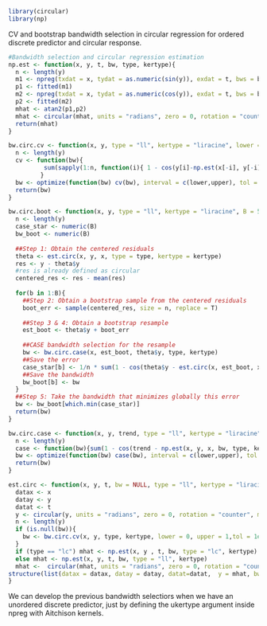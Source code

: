 
```{r, warning=F, message=F}
library(circular)
library(np)
```

CV and bootstrap bandwidth selection in circular regression for ordered discrete predictor and circular response.

```{r, warning=F}


#Bandwidth selection and circular regression estimation 
np.est <- function(x, y, t, bw, type, kertype){
  n <- length(y)
  m1 <- npreg(txdat = x, tydat = as.numeric(sin(y)), exdat = t, bws = bw, regtype = type, okertype = kertype)
  p1 <- fitted(m1)
  m2 <- npreg(txdat = x, tydat = as.numeric(cos(y)), exdat = t, bws = bw, regtype = type, okertype = kertype)
  p2 <- fitted(m2)
  mhat <- atan2(p1,p2)
  mhat <- circular(mhat, units = "radians", zero = 0, rotation = "counter", modulo = "2pi")
  return(mhat)
}

bw.circ.cv <- function(x, y, type = "ll", kertype = "liracine", lower = 0,upper = 1,tol = 1e-2){
  n <- length(y)
  cv <- function(bw){
          sum(sapply(1:n, function(i){ 1 - cos(y[i]-np.est(x[-i], y[-i], x[i], bw, type, kertype))}))
         }
  bw <- optimize(function(bw) cv(bw), interval = c(lower,upper), tol = tol)$minimum
  return(bw)
}

bw.circ.boot <- function(x, y, type = "ll", kertype = "liracine", B = 500){
  n <- length(y)
  case_star <- numeric(B)
  bw_boot <- numeric(B)
  
  ##Step 1: Obtain the centered residuals
  theta <- est.circ(x, y, x, type = type, kertype = kertype)
  res <- y - theta$y
  #res is already defined as circular
  centered_res <- res - mean(res)
  
  for(b in 1:B){
    ##Step 2: Obtain a bootstrap sample from the centered residuals
    boot_err <- sample(centered_res, size = n, replace = T)
    
    ##Step 3 & 4: Obtain a bootstrap resample 
    est_boot <- theta$y + boot_err
    
    ##CASE bandwidth selection for the resample
    bw <- bw.circ.case(x, est_boot, theta$y, type, kertype)
    ##Save the error
    case_star[b] <- 1/n * sum(1 - cos(theta$y - est.circ(x, est_boot, x, bw, type, kertype)$y))
    ##Save the bandwidth
    bw_boot[b] <- bw
  }
  ##Step 5: Take the bandwidth that minimizes globally this error
  bw <- bw_boot[which.min(case_star)]
  return(bw)
}

bw.circ.case <- function(x, y, trend, type = "ll", kertype = "liracine", lower = 0, upper = 1, tol = 1e-2){
  n <- length(y)
  case <- function(bw){sum(1 - cos(trend - np.est(x, y, x, bw, type, kertype)))}
  bw <- optimize(function(bw) case(bw), interval = c(lower,upper), tol = tol)$minimum
  return(bw)
}

est.circ <- function(x, y, t, bw = NULL, type = "ll", kertype = "liracine"){
  datax <- x
  datay <- y
  datat <- t
  y <- circular(y, units = "radians", zero = 0, rotation = "counter", modulo = "2pi")
  n <- length(y)
  if (is.null(bw)){
	bw <- bw.circ.cv(x, y, type, kertype, lower = 0, upper = 1,tol = 1e-2)	
  }
  if (type == "lc") mhat <- np.est(x, y , t, bw, type = "lc", kertype)
  else mhat <- np.est(x, y, t, bw, type = "ll", kertype)
  mhat <-  circular(mhat, units = "radians", zero = 0, rotation = "counter", modulo = "2pi")
structure(list(datax = datax, datay = datay, datat=datat,  y = mhat, bw = bw, n = n))
}

````
We can develop the previous bandwidth selectiors when we have an unordered discrete predictor, just by defining the ukertype argument inside npreg with Aitchison kernels.
